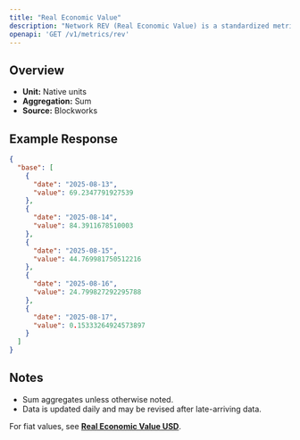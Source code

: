 ```yaml
---
title: "Real Economic Value"
description: "Network REV (Real Economic Value) is a standardized metric that tracks blockchain value accrual generated by user activity. REV consists of both in-protocol transaction fees and out-of-protocol tips that users pay for transaction execution, so it measures the monetary demand to transact onchain."
openapi: 'GET /v1/metrics/rev'
---
```


## Overview

- **Unit:** Native units
- **Aggregation:** Sum
- **Source:** Blockworks

## Example Response

```json
{
  "base": [
    {
      "date": "2025-08-13",
      "value": 69.2347791927539
    },
    {
      "date": "2025-08-14",
      "value": 84.3911678510003
    },
    {
      "date": "2025-08-15",
      "value": 44.769981750512216
    },
    {
      "date": "2025-08-16",
      "value": 24.799827292295788
    },
    {
      "date": "2025-08-17",
      "value": 0.15333264924573897
    }
  ]
}
```

## Notes
- Sum aggregates unless otherwise noted.
- Data is updated daily and may be revised after late-arriving data.


<Note>For fiat values, see **[Real Economic Value USD](./rev-usd)**.</Note>